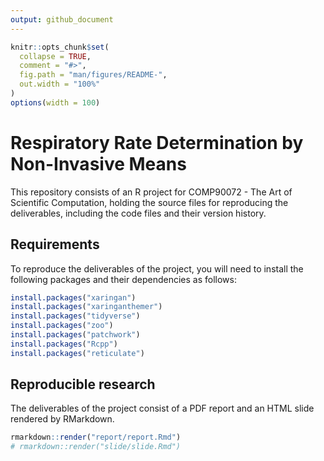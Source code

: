 ```yaml
---
output: github_document
---
```


<!-- README.md is generated from README.Rmd. Please edit that file -->

```r
knitr::opts_chunk$set(
  collapse = TRUE,
  comment = "#>",
  fig.path = "man/figures/README-",
  out.width = "100%"
)
options(width = 100)
```

# Respiratory Rate Determination by Non-Invasive Means

This repository consists of an R project for COMP90072 - The Art of Scientific Computation, holding the source files for reproducing the deliverables, including the code files and their version history.

## Requirements

To reproduce the deliverables of the project, you will need to install the following packages and their dependencies as follows:

```r
install.packages("xaringan")
install.packages("xaringanthemer")
install.packages("tidyverse")
install.packages("zoo")
install.packages("patchwork")
install.packages("Rcpp")
install.packages("reticulate")
```

## Reproducible research

The deliverables of the project consist of a PDF report and an HTML slide rendered by RMarkdown.

```r
rmarkdown::render("report/report.Rmd")
# rmarkdown::render("slide/slide.Rmd")
```
